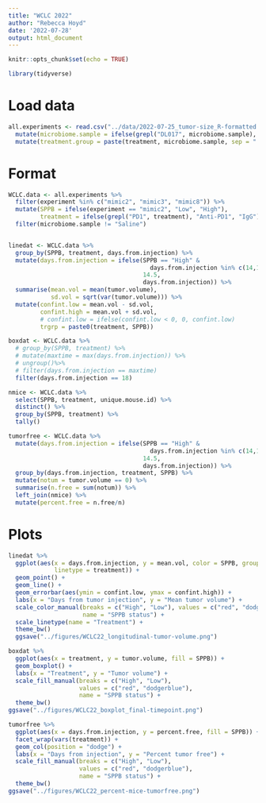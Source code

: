 ```yaml
---
title: "WCLC 2022"
author: "Rebecca Hoyd"
date: '2022-07-28'
output: html_document
---
```


```r
knitr::opts_chunk$set(echo = TRUE)

library(tidyverse)
```

# Load data

```r
all.experiments <- read.csv("../data/2022-07-25_tumor-size_R-formatted.csv") %>%
  mutate(microbiome.sample = ifelse(grepl("DL017", microbiome.sample), "DL017", "DL081")) %>%
  mutate(treatment.group = paste(treatment, microbiome.sample, sep = " x "))
```

# Format

```r
WCLC.data <- all.experiments %>%
  filter(experiment %in% c("mimic2", "mimic3", "mimic8")) %>%
  mutate(SPPB = ifelse(experiment == "mimic2", "Low", "High"),
         treatment = ifelse(grepl("PD1", treatment), "Anti-PD1", "IgG")) %>%
  filter(microbiome.sample != "Saline")


linedat <- WCLC.data %>%
  group_by(SPPB, treatment, days.from.injection) %>%
  mutate(days.from.injection = ifelse(SPPB == "High" &
                                        days.from.injection %in% c(14,15),
                                      14.5,
                                      days.from.injection)) %>%
  summarise(mean.vol = mean(tumor.volume),
            sd.vol = sqrt(var(tumor.volume))) %>%
  mutate(confint.low = mean.vol - sd.vol,
         confint.high = mean.vol + sd.vol,
         # confint.low = ifelse(confint.low < 0, 0, confint.low)
         trgrp = paste0(treatment, SPPB))

boxdat <- WCLC.data %>%
  # group_by(SPPB, treatment) %>%
  # mutate(maxtime = max(days.from.injection)) %>%
  # ungroup()%>%
  # filter(days.from.injection == maxtime)
  filter(days.from.injection == 18)

nmice <- WCLC.data %>%
  select(SPPB, treatment, unique.mouse.id) %>%
  distinct() %>%
  group_by(SPPB, treatment) %>%
  tally()

tumorfree <- WCLC.data %>%
  mutate(days.from.injection = ifelse(SPPB == "High" &
                                        days.from.injection %in% c(14,15),
                                      14.5,
                                      days.from.injection)) %>%
  group_by(days.from.injection, treatment, SPPB) %>%
  mutate(notum = tumor.volume == 0) %>%
  summarise(n.free = sum(notum)) %>%
  left_join(nmice) %>%
  mutate(percent.free = n.free/n)
```

# Plots

```r
linedat %>%
  ggplot(aes(x = days.from.injection, y = mean.vol, color = SPPB, group = trgrp,
             linetype = treatment)) +
  geom_point() +
  geom_line() +
  geom_errorbar(aes(ymin = confint.low, ymax = confint.high)) +
  labs(x = "Days from tumor injection", y = "Mean tumor volume") +
  scale_color_manual(breaks = c("High", "Low"), values = c("red", "dodgerblue"),
                     name = "SPPB status") +
  scale_linetype(name = "Treatment") +
  theme_bw()
  ggsave("../figures/WCLC22_longitudinal-tumor-volume.png")
```

```r
boxdat %>%
  ggplot(aes(x = treatment, y = tumor.volume, fill = SPPB)) +
  geom_boxplot() +
  labs(x = "Treatment", y = "Tumor volume") +
  scale_fill_manual(breaks = c("High", "Low"),
                    values = c("red", "dodgerblue"),
                    name = "SPPB status") +
  theme_bw()
ggsave("../figures/WCLC22_boxplot_final-timepoint.png")
```

```r
tumorfree %>%
  ggplot(aes(x = days.from.injection, y = percent.free, fill = SPPB)) +
  facet_wrap(vars(treatment)) +
  geom_col(position = "dodge") +
  labs(x = "Days from injection", y = "Percent tumor free") +
  scale_fill_manual(breaks = c("High", "Low"),
                    values = c("red", "dodgerblue"),
                    name = "SPPB status") +
  theme_bw()
ggsave("../figures/WCLC22_percent-mice-tumorfree.png")
```
